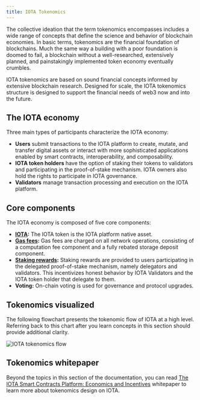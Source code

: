 ```yaml
---
title: IOTA Tokenomics
---
```


The collective ideation that the term tokenomics encompasses includes a wide range of concepts that define the science and behavior of blockchain economies. In basic terms, tokenomics are the financial foundation of blockchains. Much the same way a building with a poor foundation is doomed to fail, a blockchain without a well-researched, extensively planned, and painstakingly implemented token economy eventually crumbles.

IOTA tokenomics are based on sound financial concepts informed by extensive blockchain research. Designed for scale, the IOTA tokenomics structure is designed to support the financial needs of web3 now and into the future.

## The IOTA economy

Three main types of participants characterize the IOTA economy:

- **Users** submit transactions to the IOTA platform to create, mutate, and transfer digital assets or interact with more sophisticated applications enabled by smart contracts, interoperability, and composability.
- **IOTA token holders** have the option of staking their tokens to validators and participating in the proof-of-stake mechanism. IOTA owners also hold the rights to participate in IOTA governance.
- **Validators** manage transaction processing and execution on the IOTA platform.


## Core components

The IOTA economy is composed of five core components:

- **[IOTA](./tokenomics/iota-token.mdx):** The IOTA token is the IOTA platform native asset.
- **[Gas fees](./tokenomics/gas-in-iota.mdx):** Gas fees are charged on all network operations, consisting of a computation fee component and a fully rebated storage deposit component.
- **[Staking rewards](./tokenomics/proof-of-stake.mdx):** Staking rewards are provided to users participating in the delegated proof-of-stake mechanism, namely delegators and validators. This incentivizes honest behavior by IOTA Validators and the IOTA token holder that delegate to them.
- **Voting:** On-chain voting is used for governance and protocol upgrades.


## Tokenomics visualized

The following flowchart presents the tokenomic flow of IOTA at a high level. Referring back to this chart after you learn concepts in this section should provide additional clarity.

![IOTA tokenomics flow](./images/iota-tokenomics-flow.png "Flowchart showing the tokenomics structure.")

## Tokenomics whitepaper

Beyond the topics in this section of the documentation, you can read [The IOTA Smart Contracts Platform: Economics and Incentives](/paper/tokenomics.pdf) whitepaper to learn more about tokenomics design on IOTA.
